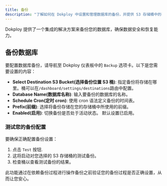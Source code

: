 ```yaml
---
title: 备份
description: "了解如何在 Dokploy 中设置和管理数据库的备份，并提供 S3 存储桶中的存储选项。"
---
```


Dokploy 提供了一个集成的解决方案来备份您的数据库，确保数据安全和恢复能力。

## 备份数据库

要配置数据库备份，请导航至 Dokploy 仪表板中的 `Backup` 选项卡。以下是您需要设置的内容：

- **Select Destination S3 Bucket(选择备份位置 S3 桶)**: 指定备份将存储在哪里。桶可以在`/dashboard/settings/destinations`路由中配置。
- **Database Name(数据库名称)**: 输入要备份的数据库的名称。
- **Schedule Cron(定时 cron)**: 使用 cron 语法定义备份的时间表。
- **Prefix(前缀)**: 选择将备份存储在您的存储桶中所使用的前缀。
- **Enabled(启用)**: 切换备份是否处于活动状态。 默认设置已启用。

### 测试您的备份配置

要确保正确配置备份设置：

1. 点击 `Test` 按钮.
2. 这将启动对您选择的 S3 存储桶的测试备份。
3. 检查桶以查看测试备份的结果。

此功能通过在依赖备份过程进行操作备份之前验证您的备份过程是否正确设置，从而让您安心。
